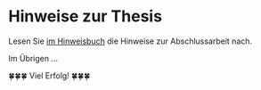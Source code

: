 # Hinweise zur Thesis


Lesen Sie [im Hinweisbuch](https://hinweisbuch.netlify.app/hinweise-pruefung-thesis-frame) die Hinweise zur Abschlussarbeit nach.



Im Übrigen ...

🍀🍀🍀 Viel Erfolg! 🍀🍀🍀



